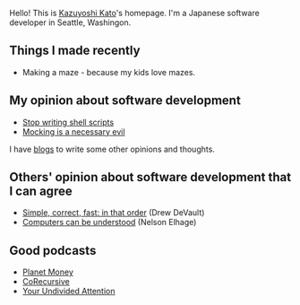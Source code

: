 

<Index />

Hello! This is [Kazuyoshi Kato](/me/)'s homepage. I'm a Japanese software developer in Seattle, Washingon.


## Things I made recently

- <Link href="/maze/">Making a maze</Link> - because my kids love mazes.

## My opinion about software development

- [Stop writing shell scripts](https://blog.8-p.info/en/2021/01/11/shell-scripts/)
- [Mocking is a necessary evil](https://blog.8-p.info/en/2020/10/22/mocking/)

I have [blogs](https://blog.8-p.info/) to write some other opinions and thoughts.

## Others' opinion about software development that I can agree

* [Simple, correct, fast: in that order](https://drewdevault.com/2018/07/09/Simple-correct-fast.html) (Drew DeVault)
* [Computers can be understood](https://blog.nelhage.com/post/computers-can-be-understood/) (Nelson Elhage)

## Good podcasts

* [Planet Money](https://www.npr.org/podcasts/510289/planet-money/)
* [CoRecursive](https://corecursive.com/)
* [Your Undivided Attention](https://www.humanetech.com/podcast)

